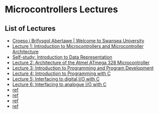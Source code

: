 # Microcontrollers Lectures {.unnumbered #eg-151-toc}

## List of Lectures

- [Croeso i Brifysgol Abertawe | Welcome to Swansea University](intro.html)
- [Lecture 1: Introduction to Microcontrollers and Microcontroller Architecture](week01)
- [Self-study: Introduction to Data Representation](data_representation)
- [Lecture 2: Architecture of the Atmel ATmega 328 Microcontroller](week02)
- [Lecture 3: Introduction to Programming and Program Development](week03)
- [Lecture 4: Introduction to Programming with C](week04)
- [Lecture 5: Interfacing to digital I/O with C](week05)
- [Lecture 6: Interfacing to analogue I/O with C](week06)
- [ref](week06)
- [ref](week07)
- [ref](week08)
- [ref](week09)
